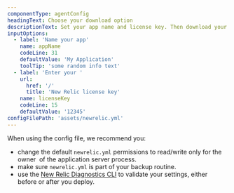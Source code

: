 ```yaml
---
componentType: agentConfig
headingText: Choose your download option
descriptionText: Set your app name and license key. Then download your custom config file. You can also use more advanced config setting, see our docs.
inputOptions: 
  - label: 'Name your app'
    name: appName
    codeLine: 31
    defaultValue: 'My Application'
    toolTip: 'some random info text' 
  - label: 'Enter your '
    url: 
      href: '/'
      title: 'New Relic license key'
    name: licenseKey
    codeLine: 15
    defaultValue: '12345'  
configFilePath: 'assets/newrelic.yml'
---
```


When using the config file, we recommend you: 
  * change the default `newrelic.yml` permissions to read/write only for the owner  of the application server process.
  * make sure `newrelic.yml` is part of your backup routine.
  * use the [New Relic Diagnostics CLI](https://docs.newrelic.com/docs/new-relic-solutions/solve-common-issues/diagnostics-cli-nrdiag/run-diagnostics-cli-nrdiag/) to validate your settings, either before or after you deploy.